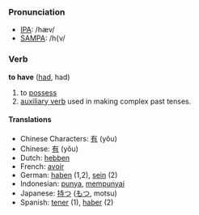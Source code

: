 === Pronunciation ===
*[[w:IPA|IPA]]: /hæv/
*[[w:SAMPA|SAMPA]]: /h{v/

=== Verb ===
'''to have''' ([[had]], had)

# to [[possess]]
# [[auxiliary verb]] used in making complex past tenses.

==== Translations ====
*Chinese Characters: [[有]] (yǒu)
*Chinese: [[有]] (yǒu)
*Dutch: [[hebben]]
*French: [[avoir]]
*German: [[haben]] (1,2), [[sein]] (2)
*Indonesian: [[punya]], [[punya|mempunyai]]
*Japanese: [[持つ]] ([[もつ]], motsu)
*Spanish: [[tener]] (1), [[haber]] (2)